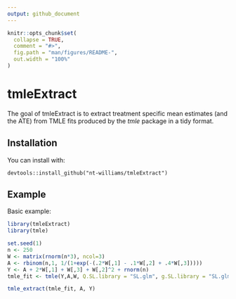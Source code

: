 ```yaml
---
output: github_document
---
```


<!-- README.md is generated from README.Rmd. Please edit that file -->

```r
knitr::opts_chunk$set(
  collapse = TRUE,
  comment = "#>",
  fig.path = "man/figures/README-",
  out.width = "100%"
)
```

# tmleExtract

The goal of tmleExtract is to extract treatment specific mean estimates (and the ATE) from TMLE fits produced by the *tmle* package in a tidy format.

## Installation

You can install with:

`devtools::install_github("nt-williams/tmleExtract")`

## Example

Basic example: 

```r
library(tmleExtract)
library(tmle)

set.seed(1)
n <- 250
W <- matrix(rnorm(n*3), ncol=3)
A <- rbinom(n,1, 1/(1+exp(-(.2*W[,1] - .1*W[,2] + .4*W[,3]))))
Y <- A + 2*W[,1] + W[,3] + W[,2]^2 + rnorm(n)
tmle_fit <- tmle(Y,A,W, Q.SL.library = "SL.glm", g.SL.library = "SL.glm")

tmle_extract(tmle_fit, A, Y)
```

